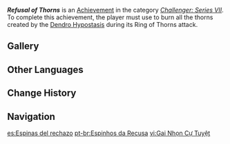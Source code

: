{{Achievement Infobox
|id           = 82161
|order id     = 2161
|category     = Challenger: Series VII
|description  = Use Pyro to burn all the thorns created by the [[Dendro Hypostasis]] during its Ring of Thorns attack.
|requirements = 
|primogems    = 5
|tracking     = 
|topic        = Dendro Hypostasis
|hidden       = 
}}
'''''Refusal of Thorns''''' is an [[Achievement]] in the category ''[[Challenger: Series VII]]''. To complete this achievement, the player must use {{Pyro}} to burn all the thorns created by the [[Dendro Hypostasis]] during its Ring of Thorns attack.
<!--
==Gameplay Notes==
-->
==Gallery==
{{Preview
|size=300px
|file=Dendro Hypostasis Vine Jail 2
|caption=Using Pyro on the vines
}}
<!--
==Trivia==
-->
<!--
==Video Guides==
{{EVT
|video1   = 
|caption1 = 
}}
-->
==Other Languages==
{{Other Languages
|en       = Refusal of Thorns
|zhs      = 「拒绝的刺」
|zhs_rm   = "Jùjué de Cì"
|zht      = 「拒絕的刺」
|zht_rm   = "Jùjué de Cì"
|zh_tl    = 
|ja       = 「拒絶するいばら」
|ja_rm    = "Kyozetsu-suru Ibara"
|ja_tl    = "The Rejecting Thorn"
|ko       = 「거부의 가시」
|ko_rm    = "Geobu-ui Gasi"
|ko_tl    = "Thorn of Refusal"
|es       = Espinas del rechazo
|es_tl    = Thorns of Rejection
|fr       = Le feu, ça brûle
|fr_tl    = Fire Burns
|fr_note  = Used as a truism.
|ru       = Ненужные шипы
|ru_tl    = Unnecessary Thorns
|th       = "ขอปฏิเสธหนาม"
|th_rm    = 
|th_tl    = 
|vi       = Gai Nhọn Cự Tuyệt
|vi_tl    = 
|de       = „Das Weigern der Dornen“
|de_tl    = "The Refusal of Thorns"
|id       = Kutolak Duri Ini
|id_tl    = I Reject This Thorn
|pt       = Espinhos da Recusa
|pt_tl    = 
|tr       = Dikenlerin Duruşu
|tr_tl    = The Thorns' Stance
|it       = Rifiuto spinoso
|it_tl    = 
}}

==Change History==
{{Change History|3.6}}
<!--
==References==
{{Reflist}}
-->
==Navigation==
{{Achievement Navbox}}

[[es:Espinas del rechazo]]
[[pt-br:Espinhos da Recusa]]
[[vi:Gai Nhọn Cự Tuyệt]]